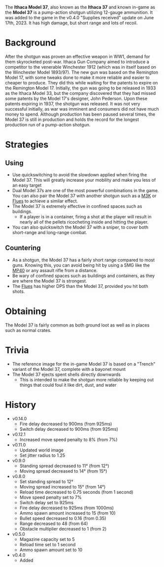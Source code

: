 The **Ithaca Model 37**, also known as the **Ithaca 37** and known in-game as the **Model 37** is a pump-action shotgun utilizing 12-gauge ammunition. It was added to the game in the v0.4.0 "Supplies received" update on June 17th, 2023. It has high damage, but short range and lots of recoil. 

# Background
After the shotgun was proven an effective weapon in WW1, demand for them skyrocketed post-war. Ithaca Gun Company aimed to introduce a competitor to the venerable Winchester 1912 (which was in itself based on the Winchester Model 1893/97). The new gun was based on the Remington Model 17, with some tweaks done to make it more reliable and easier to cheaper to produce. They did this while waiting for the patents to expire on the Remington Model 17. Initially, the gun was going to be released in 1933 as the Ithaca Model 33, but the company discovered that they had missed some patents by the Model 17's designer, John Pederson. Upon these patents expiring in 1937, the shotgun was released. It was not very successful initially, as war was imminent and consumers did not have much money to spend. Although production has been paused several times, the Model 37 is still in production and holds the record for the longest production run of a pump-action shotgun.

# Strategies
## Using
- Use quickswitching to avoid the slowdown applied when firing the Model 37. This will greatly increase your mobility and make you less of an easy target
- Dual Model 37s are one of the most powerful combinations in the game. You can also pair the Model 37 with another shotgun such as a [M3K](/weapons/guns/m3k) or [Flues](/weapons/guns/flues) to achieve a similar effect.
- The Model 37 is extremely effective in confined spaces such as buildings.
  - If a player is in a container, firing a shot at the player will result in nearly all of the pellets ricocheting inside and hitting the player.
- You can also quickswitch the Model 37 with a sniper, to cover both short-range and long-range combat.

## Countering
- As a shotgun, the Model 37 has a fairly short range compared to most guns. Knowing this, you can avoid being hit by using a SMG like the [MP40](/weapons/guns/mp40) or any assault rifle from a distance.
- Be wary of confined spaces such as buildings and containers, as they are where the Model 37 is strongest.
- The [Flues](/weapons/guns/flues) has higher DPS than the Model 37, provided you hit both shots.

# Obtaining
The Model 37 is fairly common as both ground loot as well as in places such as normal crates.

# Trivia
- The reference image for the in-game Model 37 is based on a "Trench" variant of the Model 37, complete with a bayonet mount
- The Model 37 ejects spent shells directly downwards
  - This is intended to make the shotgun more reliable by keeping out things that could foul it like dirt, dust, and water

# History
- v0.14.0
  - Fire delay decreased to 900ms (from 925ms)
  - Switch delay decreased to 900ms (from 925ms)
- v0.12.1
  - Increased move speed penalty to 8% (from 7%)
- v0.11.0
  - Updated world image
  - Set jitter radius to 1.25
- v0.9.0
  - Standing spread decreased to 11° (from 12°)
  - Moving spread decreased to 14° (from 15°)
- v0.8.0
  - Set standing spread to 12°
  - Moving spread increased to 15° (from 14°)
  - Reload time decreased to 0.75 seconds (from 1 second)
  - Move speed penalty set to 7%
  - Switch delay set to 925ms
  - Fire delay decreased to 925ms (from 1000ms)
  - Ammo spawn amount increased to 15 (from 10)
  - Bullet speed decreased to 0.16 (from 0.35)
  - Range decreased to 48 (from 64)
  - Obstacle multiplier decreased to 1 (from 2)
- v0.5.0
  - Magazine capacity set to 5
  - Reload time set to 1 second
  - Ammo spawn amount set to 10
- v0.4.0
  - Added
